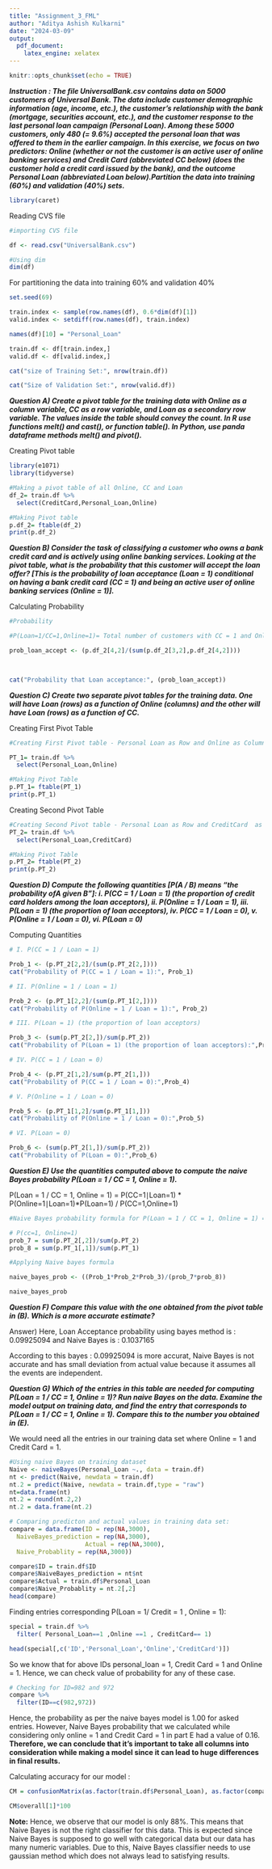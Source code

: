 ```yaml
---
title: "Assignment_3_FML"
author: "Aditya Ashish Kulkarni"
date: "2024-03-09"
output: 
  pdf_document:
    latex_engine: xelatex
---
```


```r
knitr::opts_chunk$set(echo = TRUE)
```
***Instruction : The file UniversalBank.csv contains data on 5000 customers of Universal Bank. The data include customer demographic information (age, income, etc.), the customer’s relationship with the bank (mortgage, securities account, etc.), and the customer response to the last personal loan campaign (Personal Loan). Among these 5000 customers, only 480 (= 9.6%) accepted the personal loan that was offered to them in the earlier campaign. In this exercise, we focus on two predictors: Online (whether or not the customer is an active user of online banking services) and Credit Card (abbreviated CC below) (does the customer hold a credit card issued by the bank), and the outcome Personal Loan (abbreviated Loan below).Partition the data into training (60%) and validation (40%) sets.*** 


```r
library(caret)
```

Reading CVS file 
```r
#importing CVS file 

df <- read.csv("UniversalBank.csv")

```

```r
#Using dim
dim(df)

```

For partitioning the data into training 60% and validation 40% 

```r
set.seed(69)

train.index <- sample(row.names(df), 0.6*dim(df)[1])
valid.index <- setdiff(row.names(df), train.index)

names(df)[10] = "Personal_Loan"

train.df <- df[train.index,]
valid.df <- df[valid.index,]

cat("size of Training Set:", nrow(train.df))
```
```r
cat("Size of Validation Set:", nrow(valid.df))
```

***Question A) Create a pivot table for the training data with Online as a column variable, CC as a row variable, and Loan as a secondary row variable. The values inside the table should convey the count. In R use functions melt() and cast(), or function table(). In Python, use panda dataframe methods melt() and pivot().***

Creating Pivot table

```r
library(e1071)
library(tidyverse)
```

```r
#Making a pivot table of all Online, CC and Loan
df_2= train.df %>% 
  select(CreditCard,Personal_Loan,Online)

#Making Pivot table 
p.df_2= ftable(df_2)
print(p.df_2)

```

***Question B) Consider the task of classifying a customer who owns a bank credit card and is actively using online banking services. Looking at the pivot table, what is the probability that this customer will accept the loan offer? [This is the probability of loan acceptance (Loan = 1) conditional on having a bank credit card (CC = 1) and being an active user of online banking services (Online = 1)].***


Calculating Probability
```r
#Probability 

#P(Loan=1/CC=1,Online=1)= Total number of customers with CC = 1 and Online = 1 / Number of customers with CC = 1, Online = 1, and Loan = 1

prob_loan_accept <- (p.df_2[4,2]/(sum(p.df_2[3,2],p.df_2[4,2])))


 
cat("Probability that Loan acceptance:", (prob_loan_accept))

```

***Question C) Create two separate pivot tables for the training data. One will have Loan (rows) as a function of Online (columns) and the other will have Loan (rows) as a function of CC.***

Creating First Pivot Table
```r
#Creating First Pivot table - Personal Loan as Row and Online as Column

PT_1= train.df %>% 
  select(Personal_Loan,Online)

#Making Pivot Table
p.PT_1= ftable(PT_1)
print(p.PT_1)
```

Creating Second Pivot Table

```r
#Creating Second Pivot table - Personal Loan as Row and CreditCard  as Column
PT_2= train.df %>% 
  select(Personal_Loan,CreditCard)

#Making Pivot Table
p.PT_2= ftable(PT_2)
print(p.PT_2)

```

***Question D) Compute the following quantities [P(A / B) means “the probability ofA given B”]: i. P(CC = 1 / Loan = 1) (the proportion of credit card holders among the loan acceptors), ii. P(Online = 1 / Loan = 1), iii. P(Loan = 1) (the proportion of loan acceptors), iv. P(CC = 1 / Loan = 0), v. P(Online = 1 / Loan = 0), vi. P(Loan = 0)***

Computing Quantities
```r
# I. P(CC = 1 / Loan = 1)

Prob_1 <- (p.PT_2[2,2]/(sum(p.PT_2[2,])))
cat("Probability of P(CC = 1 / Loan = 1):", Prob_1)

```

```r
# II. P(Online = 1 / Loan = 1)

Prob_2 <- (p.PT_1[2,2]/(sum(p.PT_1[2,])))
cat("Probability of P(Online = 1 / Loan = 1):", Prob_2)
```

```r
# III. P(Loan = 1) (the proportion of loan acceptors)

Prob_3 <- (sum(p.PT_2[2,])/sum(p.PT_2)) 
cat("Probability of P(Loan = 1) (the proportion of loan acceptors):",Prob_3 )
```

```r
# IV. P(CC = 1 / Loan = 0)

Prob_4 <- (p.PT_2[1,2]/sum(p.PT_2[1,])) 
cat("Probability of P(CC = 1 / Loan = 0):",Prob_4)

```

```r

# V. P(Online = 1 / Loan = 0)

Prob_5 <- (p.PT_1[1,2]/sum(p.PT_1[1,])) 
cat("Probability of P(Online = 1 / Loan = 0):",Prob_5)

```

```r
# VI. P(Loan = 0)

Prob_6 <- (sum(p.PT_2[1,])/sum(p.PT_2)) 
cat("Probability of P(Loan = 0):",Prob_6)


```

***Question E) Use the quantities computed above to compute the naive Bayes probability P(Loan = 1 / CC = 1, Online = 1).***


P(Loan = 1 / CC = 1, Online = 1) = P(CC=1∣Loan=1) * P(Online=1∣Loan=1)*P(Loan=1) / P(CC=1,Online=1) 


```r
#Naive Bayes probability formula for P(Loan = 1 / CC = 1, Online = 1) = P(CC=1/Loan=1) * P(Online=1/Loan=1)*P(Loan=1) / P(CC=1,Online=1) 

# P(cc=1, Online=1)
prob_7 = sum(p.PT_2[,2])/sum(p.PT_2) 
prob_8 = sum(p.PT_1[,1])/sum(p.PT_1)

#Applying Naive bayes formula 

naive_bayes_prob <- ((Prob_1*Prob_2*Prob_3)/(prob_7*prob_8))

naive_bayes_prob
```

***Question F) Compare this value with the one obtained from the pivot table in (B). Which is a more accurate estimate?***

Answer) 
Here, Loan Acceptance probability using bayes method is : 0.09925094 
and Naive Bayes is : 0.1037165

According to this bayes : 0.09925094 is more accurat, Naive Bayes is not accurate and has small deviation from actual value because it assumes all the events are independent. 


***Question G) Which of the entries in this table are needed for computing P(Loan = 1 / CC = 1, Online = 1)? Run naive Bayes on the data. Examine the model output on training data, and find the entry that corresponds to P(Loan = 1 / CC = 1, Online = 1). Compare this to the number you obtained in (E).*** 

We would need all the entries in our training data set where Online = 1 and Credit Card = 1.

```r
#Using naive Bayes on training dataset
Naive <- naiveBayes(Personal_Loan ~., data = train.df)
nt <- predict(Naive, newdata = train.df)
nt.2 = predict(Naive, newdata = train.df,type = "raw")
nt=data.frame(nt)
nt.2 = round(nt.2,2)
nt.2 = data.frame(nt.2)

# Comparing predicton and actual values in training data set: 
compare = data.frame(ID = rep(NA,3000),
  NaiveBayes_prediction = rep(NA,3000),
                     Actual = rep(NA,3000),
  Naive_Probablity = rep(NA,3000))

compare$ID = train.df$ID
compare$NaiveBayes_prediction = nt$nt
compare$Actual = train.df$Personal_Loan
compare$Naive_Probablity = nt.2[,2]
head(compare)
```

Finding entries corresponding P(Loan = 1/ Credit = 1 , Online = 1): 
```r
special = train.df %>% 
  filter( Personal_Loan==1 ,Online ==1 , CreditCard== 1)

head(special[,c('ID','Personal_Loan','Online','CreditCard')])
```


So we know that for above IDs personal_loan = 1, Credit Card = 1 and Online = 1. 
Hence, we can check value of probability for any of these case. 

```r
# Checking for ID=982 and 972
compare %>% 
  filter(ID==c(982,972))
```

Hence, the probability as per the naive bayes model is 1.00 for asked entries. However, Naive Bayes probability that we calculated while considering only online = 1 and Credit Card = 1 in part E had a value of  0.16. 
**Therefore, we can conclude that it's important to take all columns into consideration while making a model since it can lead to huge differences in final results.**


Calculating accuracy for our model : 
```r

CM = confusionMatrix(as.factor(train.df$Personal_Loan), as.factor(compare$NaiveBayes_prediction))

CM$overall[1]*100
```

**Note:**
Hence, we observe that our model is only 88%. This means that Naive Bayes is not the right classifier for this data. This is expected since Naive Bayes is supposed to go well with categorical data but our data has many numeric variables. Due to this, Naive Bayes classifier needs to use gaussian method which does not always lead to satisfying results. 





